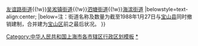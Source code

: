 {{Navbox Chinese County
|模板=上海市吴淞区行政区划
|直辖市=上海市
|市辖区=吴淞区
|state={{{state<includeonly>|collapsed</includeonly>}}}
|街道=[[马泾桥街道]]{{!w}}[[友谊路街道 (上海市)|友谊路街道]]{{!w}}[[吴淞镇街道]]{{!w}}[[泗塘街道]]{{!w}}[[海滨街道]]
|belowstyle=text-align:center;
|below=注：街道名称及数量为截至1988年1月27日与[[宝山县]]同时撤销建制，合并建为[[宝山区]]前之最后状况。
}}<noinclude>
[[Category:中华人民共和国上海市各市辖区行政区划模板]]
[[Category:已撤销的中华人民共和国上海市市辖区|*]]
</noinclude>